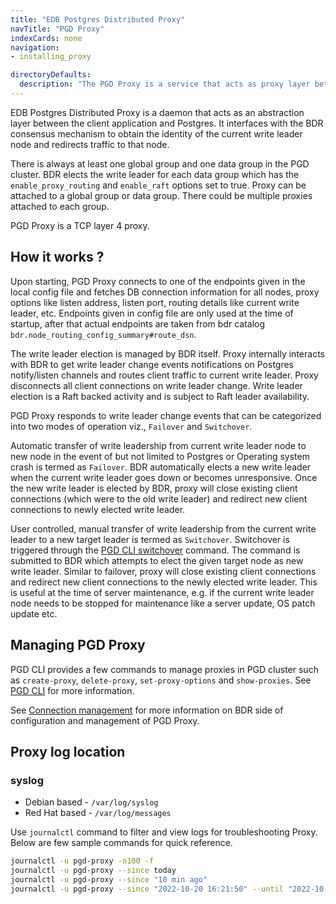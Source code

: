 ```yaml
---
title: "EDB Postgres Distributed Proxy"
navTitle: "PGD Proxy"
indexCards: none
navigation:
- installing_proxy

directoryDefaults:
  description: "The PGD Proxy is a service that acts as proxy layer between the client application and Postgres for your EDB Postgres Distributed cluster"
---
```


EDB Postgres Distributed Proxy is a daemon that acts as an abstraction layer between the client application and Postgres. It interfaces with the BDR consensus mechanism to obtain the identity of the current write leader node and redirects traffic to that node.

There is always at least one global group and one data group in the PGD cluster. BDR elects the write leader for each data group which has the `enable_proxy_routing` and `enable_raft` options set to true. Proxy can be attached to a global group or data group. There could be multiple proxies attached to each group.

PGD Proxy is a TCP layer 4 proxy.

## How it works ?

Upon starting, PGD Proxy connects to one of the endpoints given in the local config file and fetches DB connection information for all nodes, proxy options like listen address, listen port, routing details like current write leader, etc. Endpoints given in config file are only used at the time of startup, after that actual endpoints are taken from bdr catalog `bdr.node_routing_config_summary#route_dsn`.

The write leader election is managed by BDR itself. Proxy internally interacts with BDR to get write leader change events notifications on Postgres notify/listen channels and routes client traffic to current write leader. Proxy disconnects all client connections on write leader change. Write leader election is a Raft backed activity and is subject to Raft leader availability.

PGD Proxy responds to write leader change events that can be categorized into two modes of operation viz., `Failover` and `Switchover`.

Automatic transfer of write leadership from current write leader node  to new node in the event of but not limited to Postgres or Operating system crash is termed as `Failover`. BDR automatically elects a new write leader when the current write leader goes down or becomes unresponsive. Once the new write leader is elected by BDR, proxy will close existing client connections (which were to the old write leader) and redirect new client connections to newly elected write leader.

User controlled, manual transfer of write leadership from the current write leader to a new target leader is termed as `Switchover`.  Switchover is triggered through the [PGD CLI switchover](cli/command_ref/pgd_switchover) command. The command is submitted to BDR which attempts to elect the given target node as new write leader. Similar to failover, proxy will close existing client connections and redirect new client connections to the newly elected write leader. This is useful at the time of server maintenance, e.g. if the current write leader node needs to be stopped for maintenance like a server update, OS patch update etc.

## Managing PGD Proxy

PGD CLI provides a few commands to manage proxies in PGD cluster such as `create-proxy`, `delete-proxy`, `set-proxy-options` and `show-proxies`. See [PGD CLI](cli/command_ref) for more information.

See [Connection management](routing) for more information on BDR side of configuration and management of PGD Proxy.

## Proxy log location

### syslog

- Debian based - `/var/log/syslog`
- Red Hat based - `/var/log/messages`

Use `journalctl` command to filter and view logs for troubleshooting Proxy. Below are few sample commands for quick reference.

```sh
journalctl -u pgd-proxy -n100 -f
journalctl -u pgd-proxy --since today
journalctl -u pgd-proxy --since "10 min ago"
journalctl -u pgd-proxy --since "2022-10-20 16:21:50" --until "2022-10-20 16:21:55"
```
